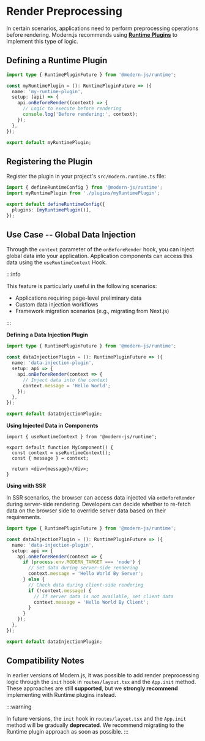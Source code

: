 # Render Preprocessing

In certain scenarios, applications need to perform preprocessing operations before rendering. Modern.js recommends using **[Runtime Plugins](/plugin/introduction.html#runtime-plugins)** to implement this type of logic.

## Defining a Runtime Plugin

```ts
import type { RuntimePluginFuture } from '@modern-js/runtime';

const myRuntimePlugin = (): RuntimePluginFuture => ({
  name: 'my-runtime-plugin',
  setup: (api) => {
    api.onBeforeRender((context) => {
      // Logic to execute before rendering
      console.log('Before rendering:', context);
    });
  },
});

export default myRuntimePlugin;
```

## Registering the Plugin

Register the plugin in your project's `src/modern.runtime.ts` file:

```ts
import { defineRuntimeConfig } from '@modern-js/runtime';
import myRuntimePlugin from './plugins/myRuntimePlugin';

export default defineRuntimeConfig({
  plugins: [myRuntimePlugin()],
});
```

## Use Case -- Global Data Injection

Through the `context` parameter of the `onBeforeRender` hook, you can inject global data into your application. Application components can access this data using the `useRuntimeContext` Hook.

:::info

This feature is particularly useful in the following scenarios:
* Applications requiring page-level preliminary data
* Custom data injection workflows
* Framework migration scenarios (e.g., migrating from Next.js)

:::

**Defining a Data Injection Plugin**

```ts
import type { RuntimePluginFuture } from '@modern-js/runtime';

const dataInjectionPlugin = (): RuntimePluginFuture => ({
  name: 'data-injection-plugin',
  setup: api => {
    api.onBeforeRender(context => {
      // Inject data into the context
      context.message = 'Hello World';
    });
  },
});

export default dataInjectionPlugin;
```

**Using Injected Data in Components**

```tsx
import { useRuntimeContext } from '@modern-js/runtime';

export default function MyComponent() {
  const context = useRuntimeContext();
  const { message } = context;

  return <div>{message}</div>;
}
```

**Using with SSR**

In SSR scenarios, the browser can access data injected via `onBeforeRender` during server-side rendering. Developers can decide whether to re-fetch data on the browser side to override server data based on their requirements.

```ts
import type { RuntimePluginFuture } from '@modern-js/runtime';

const dataInjectionPlugin = (): RuntimePluginFuture => ({
  name: 'data-injection-plugin',
  setup: api => {
    api.onBeforeRender(context => {
      if (process.env.MODERN_TARGET === 'node') {
        // Set data during server-side rendering
        context.message = 'Hello World By Server';
      } else {
        // Check data during client-side rendering
        if (!context.message) {
          // If server data is not available, set client data
          context.message = 'Hello World By Client';
        }
      }
    });
  },
});

export default dataInjectionPlugin;
```

## Compatibility Notes

In earlier versions of Modern.js, it was possible to add render preprocessing logic through the `init` hook in `routes/layout.tsx` and the `App.init` method. These approaches are still **supported**, but we **strongly recommend** implementing with Runtime plugins instead.

:::warning

In future versions, the `init` hook in `routes/layout.tsx` and the `App.init` method will be gradually **deprecated**. We recommend migrating to the Runtime plugin approach as soon as possible.
:::
